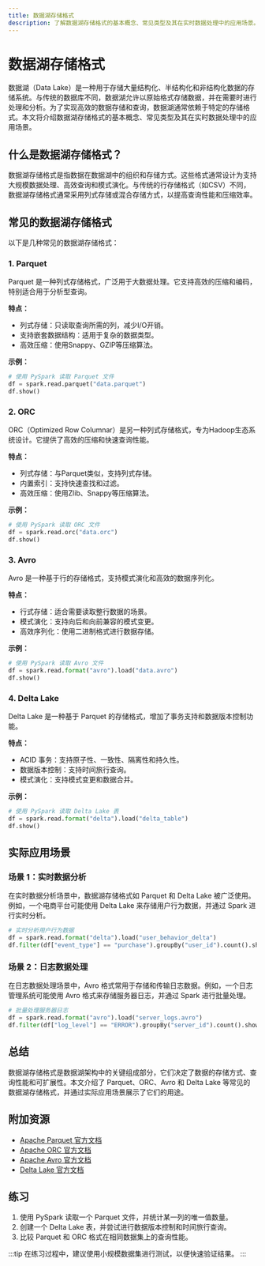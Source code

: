 ```yaml
---
title: 数据湖存储格式
description: 了解数据湖存储格式的基本概念、常见类型及其在实时数据处理中的应用场景。
---
```


# 数据湖存储格式

数据湖（Data Lake）是一种用于存储大量结构化、半结构化和非结构化数据的存储系统。与传统的数据库不同，数据湖允许以原始格式存储数据，并在需要时进行处理和分析。为了实现高效的数据存储和查询，数据湖通常依赖于特定的存储格式。本文将介绍数据湖存储格式的基本概念、常见类型及其在实时数据处理中的应用场景。

## 什么是数据湖存储格式？

数据湖存储格式是指数据在数据湖中的组织和存储方式。这些格式通常设计为支持大规模数据处理、高效查询和模式演化。与传统的行存储格式（如CSV）不同，数据湖存储格式通常采用列式存储或混合存储方式，以提高查询性能和压缩效率。

## 常见的数据湖存储格式

以下是几种常见的数据湖存储格式：

### 1. Parquet

Parquet 是一种列式存储格式，广泛用于大数据处理。它支持高效的压缩和编码，特别适合用于分析型查询。

**特点：**
- 列式存储：只读取查询所需的列，减少I/O开销。
- 支持嵌套数据结构：适用于复杂的数据类型。
- 高效压缩：使用Snappy、GZIP等压缩算法。

**示例：**
```python
# 使用 PySpark 读取 Parquet 文件
df = spark.read.parquet("data.parquet")
df.show()
```

### 2. ORC

ORC（Optimized Row Columnar）是另一种列式存储格式，专为Hadoop生态系统设计。它提供了高效的压缩和快速查询性能。

**特点：**
- 列式存储：与Parquet类似，支持列式存储。
- 内置索引：支持快速查找和过滤。
- 高效压缩：使用Zlib、Snappy等压缩算法。

**示例：**
```python
# 使用 PySpark 读取 ORC 文件
df = spark.read.orc("data.orc")
df.show()
```

### 3. Avro

Avro 是一种基于行的存储格式，支持模式演化和高效的数据序列化。

**特点：**
- 行式存储：适合需要读取整行数据的场景。
- 模式演化：支持向后和向前兼容的模式变更。
- 高效序列化：使用二进制格式进行数据存储。

**示例：**
```python
# 使用 PySpark 读取 Avro 文件
df = spark.read.format("avro").load("data.avro")
df.show()
```

### 4. Delta Lake

Delta Lake 是一种基于 Parquet 的存储格式，增加了事务支持和数据版本控制功能。

**特点：**
- ACID 事务：支持原子性、一致性、隔离性和持久性。
- 数据版本控制：支持时间旅行查询。
- 模式演化：支持模式变更和数据合并。

**示例：**
```python
# 使用 PySpark 读取 Delta Lake 表
df = spark.read.format("delta").load("delta_table")
df.show()
```

## 实际应用场景

### 场景 1：实时数据分析

在实时数据分析场景中，数据湖存储格式如 Parquet 和 Delta Lake 被广泛使用。例如，一个电商平台可能使用 Delta Lake 来存储用户行为数据，并通过 Spark 进行实时分析。

```python
# 实时分析用户行为数据
df = spark.read.format("delta").load("user_behavior_delta")
df.filter(df["event_type"] == "purchase").groupBy("user_id").count().show()
```

### 场景 2：日志数据处理

在日志数据处理场景中，Avro 格式常用于存储和传输日志数据。例如，一个日志管理系统可能使用 Avro 格式来存储服务器日志，并通过 Spark 进行批量处理。

```python
# 批量处理服务器日志
df = spark.read.format("avro").load("server_logs.avro")
df.filter(df["log_level"] == "ERROR").groupBy("server_id").count().show()
```

## 总结

数据湖存储格式是数据湖架构中的关键组成部分，它们决定了数据的存储方式、查询性能和可扩展性。本文介绍了 Parquet、ORC、Avro 和 Delta Lake 等常见的数据湖存储格式，并通过实际应用场景展示了它们的用途。

## 附加资源

- [Apache Parquet 官方文档](https://parquet.apache.org/documentation/latest/)
- [Apache ORC 官方文档](https://orc.apache.org/docs/)
- [Apache Avro 官方文档](https://avro.apache.org/docs/current/)
- [Delta Lake 官方文档](https://docs.delta.io/latest/index.html)

## 练习

1. 使用 PySpark 读取一个 Parquet 文件，并统计某一列的唯一值数量。
2. 创建一个 Delta Lake 表，并尝试进行数据版本控制和时间旅行查询。
3. 比较 Parquet 和 ORC 格式在相同数据集上的查询性能。

:::tip
在练习过程中，建议使用小规模数据集进行测试，以便快速验证结果。
:::